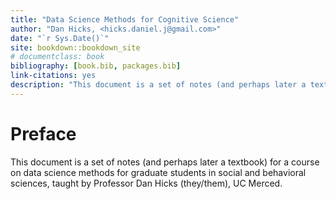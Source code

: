 ```yaml
--- 
title: "Data Science Methods for Cognitive Science"
author: "Dan Hicks, <hicks.daniel.j@gmail.com>"
date: "`r Sys.Date()`"
site: bookdown::bookdown_site
# documentclass: book
bibliography: [book.bib, packages.bib]
link-citations: yes
description: "This document is a set of notes (and perhaps later a textbook) for a course on data science methods for graduate students in social and behavioral sciences."
---
```


# Preface # {-} 

This document is a set of notes (and perhaps later a textbook) for a course on data science methods for graduate students in social and behavioral sciences, taught by Professor Dan Hicks (they/them), UC Merced. 



